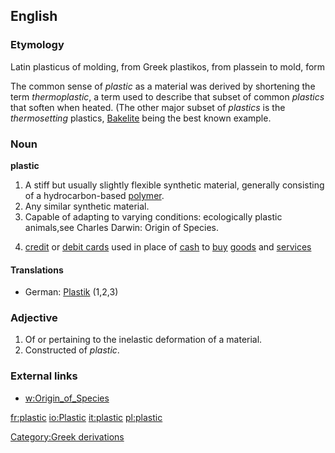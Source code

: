 ==English==

===Etymology===
Latin plasticus of molding, from Greek plastikos, from plassein to mold, form

The common sense of ''plastic'' as a material was derived by shortening the term ''thermoplastic'', a term used to describe that subset of common ''plastics'' that soften when heated.  (The other major subset of ''plastics'' is the ''thermosetting'' plastics, [[Bakelite]] being the best known example.

===Noun===
'''plastic'''
# A stiff but usually slightly flexible synthetic material, generally consisting of a hydrocarbon-based [[polymer]].
# Any similar synthetic material.
# Capable of adapting to varying conditions: ecologically plastic animals,see Charles Darwin: Origin of Species.
#{{slang}} [[credit card|credit]] or [[debit card]]s used in place of [[cash]] to [[buy]] [[goods]] and [[service]]s

====Translations====
*German: [[Plastik]] {{n}} (1,2,3)

===Adjective===
# Of or pertaining to the inelastic deformation of a material.
# Constructed of ''plastic''.

===External links===
*[[w:Origin_of_Species]]

[[Category:Greek derivations]]

[[fr:plastic]]
[[io:Plastic]]
[[it:plastic]]
[[pl:plastic]]